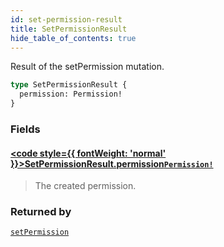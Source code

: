 ```yaml
---
id: set-permission-result
title: SetPermissionResult
hide_table_of_contents: true
---
```








Result of the setPermission mutation.

```graphql
type SetPermissionResult {
  permission: Permission!
}
```


### Fields

#### [<code style={{ fontWeight: 'normal' }}>SetPermissionResult.<b>permission</b></code>](#)<Bullet />[`Permission!`](/docs/v1/directory-api-reference/schema/permissions/objects/permission) <Badge class="secondary" text="non-null"/> <Badge class="secondary" text="object"/> <Badge class="secondary" text="permissions"/>
> The created permission.
> 



### Returned by

[`setPermission`](/docs/v1/directory-api-reference/schema/permissions/mutations/set-permission)  <Badge class="secondary" text="mutation"/>



